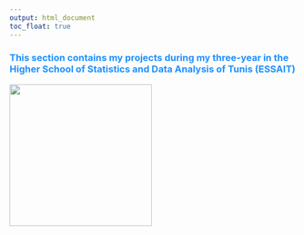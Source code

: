 ```yaml
---
output: html_document
toc_float: true
---
```


<style> 
  #header { 
    color: red;
    text-align: center;
  }

  h3 {
    color: DodgerBlue;
    Font-Weight: Bold;
  }
  .section h3 {
    padding-top: 56px;
    margin-top: -56px;
    font-weight: 600;
}
</style>


<link rel="stylesheet" href="styles.css" type="text/css">


### This section contains my projects during my three-year in the Higher School of Statistics and Data Analysis of Tunis (ESSAIT) 
![](image/img.png){width=250px}
